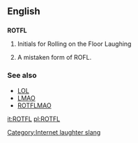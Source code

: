 ==English==

==={{initialism}}===
'''ROTFL'''

# {{context|internet slang}} Initials for Rolling on the Floor Laughing
# A mistaken form of ROFL.

===See also===
*[[LOL]]
*[[LMAO]]
*[[ROTFLMAO]]

[[Category:Internet laughter slang]]

[[it:ROTFL]]
[[pl:ROTFL]]